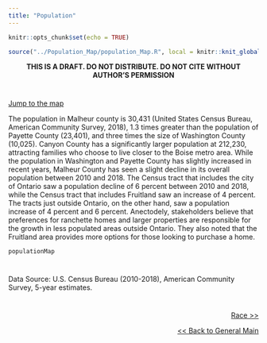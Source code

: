 ---
title: "Population"
---

```{r setup, include=FALSE}
knitr::opts_chunk$set(echo = TRUE)
```

```{r, include=F}
source("../Population_Map/population_Map.R", local = knitr::knit_global())

```
<center>
**THIS IS A DRAFT. DO NOT DISTRIBUTE. DO NOT CITE WITHOUT AUTHOR'S PERMISSION**
</center>

#
#

<a href="#popmap">Jump to the map</a>

The population in Malheur county is 30,431 (United States Census Bureau, American Community Survey, 2018), 1.3 times greater than the population of Payette County (23,401), and three times the size of Washington County (10,025). Canyon County has a significantly larger population at 212,230, attracting families who choose to live closer to the Boise metro area. While the population in  Washington and Payette County has slightly increased in recent years, Malheur County has seen a slight decline in its overall population between 2010 and 2018. The Census tract that includes the city of Ontario saw a population decline of 6 percent between 2010 and 2018, while the Census tract that includes Fruitland saw an increase of 4 percent. The tracts just outside Ontario, on the other hand, saw a population increase of 4 percent and 6 percent. Anectodely, stakeholders believe that preferences for ranchette homes and larger properties are responsible for the growth in less populated areas outside Ontario. They also noted that the Fruitland area provides more options for those looking to purchase a home. 

<div id="popmap">

```{r, echo=F, fig.height=6,fig.width=10}
populationMap

```
</div>

#
#
Data Source: U.S. Census Bureau (2010-2018), American Community Survey, 5-year estimates.

#
#
<p style="text-align:right">
<a href="https://eobed-dspg.github.io/demoChgPage.html">Race >> </a></p>

<p style="text-align:right">
<a href="https://eobed-dspg.github.io/genPage,html"> << Back to General Main </a></p>